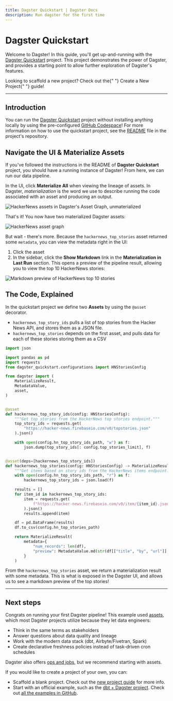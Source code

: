 ```yaml
---
title: Dagster Quickstart | Dagster Docs
description: Run dagster for the first time
---
```


# Dagster Quickstart

Welcome to Dagster! In this guide, you'll get up-and-running with the [Dagster Quickstart](https://github.com/dagster-io/dagster-quickstart) project. This project demonstrates the power of Dagster, and provides a starting point to allow further exploration of Dagster's features.

<Note>
  Looking to scaffold a new project? Check out the{" "}
  <Link href="/getting-started/create-new-project">Create a New Project</Link>{" "}
  guide!
</Note>

---

## Introduction

You can run the [Dagster Quickstart](https://github.com/dagster-io/dagster-quickstart) project without installing anything locally by using the pre-configured [GitHub Codespace](https://github.com/features/codespaces)! For more information on how to use the quickstart project, see the [README](https://github.com/dagster-io/dagster-quickstart/blob/main/README.md) file in the project's repository.

## Navigate the UI & Materialize Assets

If you've followed the instructions in the README of **Dagster Quickstart** project, you should have a running instance of Dagster! From here, we can run our data pipeline.

In the UI, click **Materialize All** when viewing the lineage of assets. In Dagster, _materialization_ is the word we use to describe running the code associated with an asset and producing an output.

<Image
alt="HackerNews assets in Dagster's Asset Graph, unmaterialized"
src="/images/getting-started/quickstart/quickstart-unmaterialized.png"
width={1000}
height={816}
/>

That's it! You now have two materialized Dagster assets:

<Image
alt="HackerNews asset graph"
src="/images/getting-started/quickstart/quickstart.png"
width={2402}
height={1956}
/>

But wait - there's more. Because the `hackernews_top_stories` asset returned some `metadata`, you can view the metadata right in the UI:

1. Click the asset
2. In the sidebar, click the **Show Markdown** link in the **Materialization in Last Run** section. This opens a preview of the pipeline result, allowing you to view the top 10 HackerNews stories:

<Image
alt="Markdown preview of HackerNews top 10 stories"
src="/images/getting-started/quickstart/hn-preview.png"
width={3444}
height={1754}
/>

## The Code, Explained

In the quickstart project we define two **Assets** by using the `@asset` decorator.

- `hackernews_top_story_ids` pulls a list of top stories from the Hacker News API, and stores them as a JSON file.
- `hackernews_top_stories` depends on the first asset, and pulls data for each of these stories storing them as a CSV

```python file=/getting-started/quickstart/assets.py
import json

import pandas as pd
import requests
from dagster_quickstart.configurations import HNStoriesConfig

from dagster import (
    MaterializeResult,
    MetadataValue,
    asset,
)


@asset
def hackernews_top_story_ids(config: HNStoriesConfig):
    """Get top stories from the HackerNews top stories endpoint."""
    top_story_ids = requests.get(
        "https://hacker-news.firebaseio.com/v0/topstories.json"
    ).json()

    with open(config.hn_top_story_ids_path, "w") as f:
        json.dump(top_story_ids[: config.top_stories_limit], f)


@asset(deps=[hackernews_top_story_ids])
def hackernews_top_stories(config: HNStoriesConfig) -> MaterializeResult:
    """Get items based on story ids from the HackerNews items endpoint."""
    with open(config.hn_top_story_ids_path, "r") as f:
        hackernews_top_story_ids = json.load(f)

    results = []
    for item_id in hackernews_top_story_ids:
        item = requests.get(
            f"https://hacker-news.firebaseio.com/v0/item/{item_id}.json"
        ).json()
        results.append(item)

    df = pd.DataFrame(results)
    df.to_csv(config.hn_top_stories_path)

    return MaterializeResult(
        metadata={
            "num_records": len(df),
            "preview": MetadataValue.md(str(df[["title", "by", "url"]].to_markdown())),
        }
    )
```

From the `hackernews_top_stories` asset, we return a materialization result with some metadata. This is what is exposed in the Dagster UI, and allows us to see a markdown preview of the top stories!

---

## Next steps

Congrats on running your first Dagster pipeline! This example used [assets](/tutorial), which most Dagster projects utilize because they let data engineers:

- Think in the same terms as stakeholders
- Answer questions about data quality and lineage
- Work with the modern data stack (dbt, Airbyte/Fivetran, Spark)
- Create declarative freshness policies instead of task-driven cron schedules

Dagster also offers [ops and jobs](/guides/dagster/intro-to-ops-jobs), but we recommend starting with assets.

If you would like to create a project of your own, you can:

- Scaffold a blank project. Check out the [new project guide](/getting-started/create-new-project) for more info.
- Start with an official example, such as the [dbt + Dagster project](/integrations/dbt/using-dbt-with-dagster). Check out [all the examples in GitHub](https://github.com/dagster-io/dagster/tree/master/examples).
